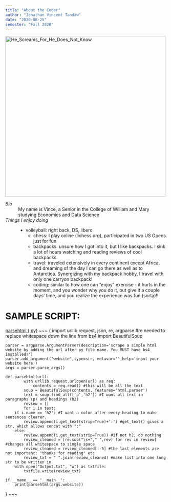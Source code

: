```yaml
---
title: "About the Coder"
author: "Jonathan Vincent Tandaw"
date: "2020-08-25"
semester: "Fall 2020"
---
```

![](https://i.kym-cdn.com/photos/images/original/001/511/537/e08.png "He_Screams_For_He_Does_Not_Know"){width=500 height=500}

*Bio*
: My name is Vince, a Senior in the College of William and Mary studying Economics and Data Science

*Things I enjoy doing*
: - volleyball: right back, DS, libero
  - chess: I play online (lichess.org), participated in two US Opens just for fun
  - backpacks: unsure how I got into it, but I like backpacks. I sink a lot of hours watching and reading reviews of cool backpacks.
  - travel: traveled extensively in every continent except Africa, and dreaming of the day I can go there as well as to Antarctica.
  Synergizing with my backpack hobby, I travel with only one carryon backpack!
  - coding: similar to how one can "enjoy" exercise - it hurts in the moment, and you wonder why you do it, but give it a couple days' time,
  and you realize the experience was fun (sorta)!!



# SAMPLE SCRIPT: #
[parsehtml (.py)](scripts/parsehtml.py)
~~~
{
	import urllib.request, json, re, argparse #re needed to 	replace whitespace down the line
	from bs4 import BeautifulSoup

	parser = argparse.ArgumentParser(description='scrape a simple html website by adding the url after py file name. You MUST have bs4 installed!')
	parser.add_argument('website',type=str, metavar='',help='input your website here')
	args = parser.parse_args()

	def parsehtml(url):
    		with urllib.request.urlopen(url) as req:
        		contents = req.read() #this will be all the text
    		soup = BeautifulSoup(contents, features='html.parser') 
    		text = soup.find_all(['p','h2']) #I want all text in paragraphs (p) and headings (h2)
    		review = []
    		for i in text:
        if i.name == 'h2': #I want a colon after every heading to make sentences clearer.
            review.append(i.get_text(strip=True)+':') #get_text() gives a str, which allows concat with ":"
        else:
            review.append(i.get_text(strip=True)) #if not h2, do nothing
			review_cleaned = [re.sub("\s+"," ",rev) for rev in review] #changes all whitespace to single space
			review_cleaned = review_cleaned[:-5] #the last elements are not important: "thanks for reading" etc
			review_txt = " ".join(review_cleaned) #make list into one long str to be written in
		with open("Output.txt", "w") as txtfile:
			txtfile.write(review_txt)

	if __name__ == '__main__':
		print(parsehtml(args.website))
}
~~~		
